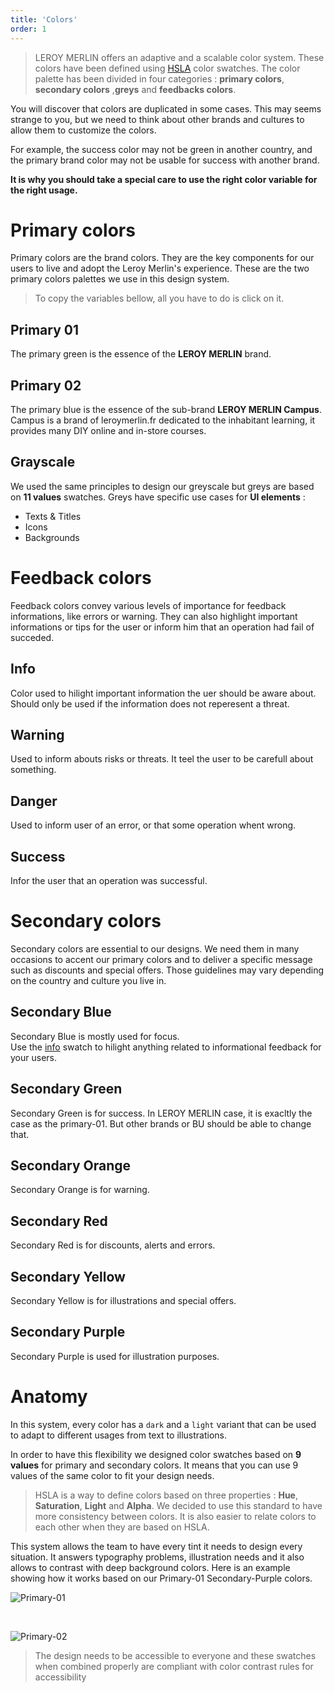 ```yaml
---
title: 'Colors'
order: 1
---
```


> LEROY MERLIN offers an adaptive and a scalable color system. These colors have been defined using [HSLA](#hsla) color swatches. The color palette has been divided in four categories : **primary colors**, **secondary colors** ,**greys** and **feedbacks colors**.

You will discover that colors are duplicated in some cases. This may seems strange to you, but we need to think about other brands and cultures to allow them to customize the colors.

For example, the success color may not be green in another country, and the primary brand color may not be usable for success with another brand.

**It is why you should take a special care to use the right color variable for the right usage.**

# Primary colors

Primary colors are the brand colors. They are the key components for our users to live and adopt the Leroy Merlin's experience. These are the two primary colors palettes we use in this design system.

> To copy the variables bellow, all you have to do is click on it.

## Primary 01

The primary green is the essence of the **LEROY MERLIN** brand.

<Swatch id="primary-01" />

## Primary 02

The primary blue is the essence of the sub-brand **LEROY MERLIN Campus**.  
Campus is a brand of leroymerlin.fr dedicated to the inhabitant learning, it provides many DIY online and in-store courses.

<Swatch id="primary-02" />

## Grayscale

We used the same principles to design our greyscale but greys are based on **11 values** swatches. Greys have specific use cases for **UI elements** :

- Texts & Titles
- Icons
- Backgrounds

<Swatch id="grey" />

# Feedback colors

Feedback colors convey various levels of importance for feedback informations, like errors or warning. They can also highlight important informations or tips for the user or inform him that an operation had fail of succeded.

## Info

Color used to hilight important information the uer should be aware about.
Should only be used if the information does not reperesent a threat.

<Swatch id="info" />

## Warning

Used to inform abouts risks or threats. It teel the user to be carefull about something.

<Swatch id="warning" />

## Danger

Used to inform user of an error, or that some operation whent wrong.

<Swatch id="danger" />

## Success

Infor the user that an operation was successful.

<Swatch id="success" />

# Secondary colors

Secondary colors are essential to our designs. We need them in many occasions to accent our primary colors and to deliver a specific message such as discounts and special offers. Those guidelines may vary depending on the country and culture you live in.

## Secondary Blue

Secondary Blue is mostly used for focus.  
Use the [info]() swatch to hilight anything related to informational feedback for your users.

<Swatch id="secondary-blue" />

## Secondary Green

Secondary Green is for success. In LEROY MERLIN case, it is exacltly the case as the primary-01. But other brands or BU should be able to change that.

<Swatch id="secondary-green" />

## Secondary Orange

Secondary Orange is for warning.

<Swatch id="secondary-orange" />

## Secondary Red

Secondary Red is for discounts, alerts and errors.

<Swatch id="secondary-red" />

## Secondary Yellow

Secondary Yellow is for illustrations and special offers.

<Swatch id="secondary-yellow" />

## Secondary Purple

Secondary Purple is used for illustration purposes.

<Swatch id="secondary-purple" />

# Anatomy

In this system, every color has a `dark` and a `light` variant that can be used to adapt to different usages from text to illustrations.

In order to have this flexibility we designed color swatches based on **9 values** for primary and secondary colors. It means that you can use 9 values of the same color to fit your design needs.

> HSLA is a way to define colors based on three properties : **Hue**, **Saturation**, **Light** and **Alpha**. We decided to use this standard to have more consistency between colors. It is also easier to relate colors to each other when they are based on HSLA.

This system allows the team to have every tint it needs to design every situation. It answers typography problems, illustration needs and it also allows to contrast with deep background colors. Here is an example showing how it works based on our Primary-01 Secondary-Purple colors.

![Primary-01](Primary-01.jpg)

<br />

![Primary-02](Primary-02.jpg)

> The design needs to be accessible to everyone and these swatches when combined properly are compliant with color contrast rules for accessibility
